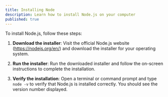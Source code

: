 ```yaml
---
title: Installing Node
description: Learn how to install Node.js on your computer
published: true
---
```


To install Node.js, follow these steps:

1. **Download the installer**: Visit the official Node.js website (https://nodejs.org/en/) and download the installer for your operating system.

2. **Run the installer**: Run the downloaded installer and follow the on-screen instructions to complete the installation.

3. **Verify the installation**: Open a terminal or command prompt and type `node -v` to verify that Node.js is installed correctly. You should see the version number displayed.
